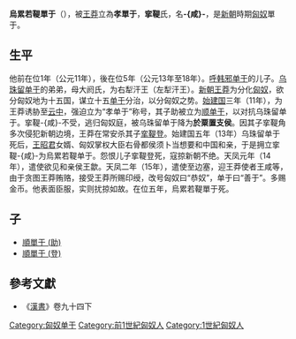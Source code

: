 {{noteTA
|1=zh:單于; zh-hans:单于; zh-hant:單于;
}}
'''烏累若鞮單于'''（{{bd|？||18年}}），被[[王莽|王莽]]立為'''孝單于'''，'''挛鞮'''氏，名'''-{咸}-'''，是[[新朝|新朝]]時期[[匈奴|匈奴]]單于。

== 生平 ==
他前在位1年（公元11年），後在位5年（公元13年至18年）。[[呼韩邪单于|呼韩邪单于]]的儿子。[[乌珠留单于|乌珠留单于]]的弟弟，母大阏氏，为右犁汗王（左犁汗王）。[[新朝|新朝]][[王莽|王莽]]为分化[[匈奴|匈奴]]，欲分匈奴地为十五国，谋立十五[[单于|单于]]分治，以分匈奴之势。[[始建国|始建国]]三年（11年），为王莽诱胁至[[云中|云中]]，强迫立为“孝单于”称号，其子助被立为[[順單于_(助)|顺单于]]，以对抗乌珠留单于。挛鞮-{咸}-不受，逃归匈奴庭，被乌珠留单于降为'''於粟置支侯'''。因其子挛鞮角多次侵犯新朝边境，王莽在常安杀其子[[順單于_(登)|挛鞮登]]。始建国五年（13年）乌珠留单于死后，[[王昭君|王昭君]]女婿、匈奴掌权大臣右骨都侯须卜当想要和中国和亲，于是拥立挛鞮-{咸}-为烏累若鞮单于。怨恨儿子挛鞮登死，寇掠新朝不绝。天凤元年（14年），遣使欲见和亲侯王歙。天凤二年（15年），遣使至边塞，迎王莽使者王咸等，由于贪图王莽贿赂，接受王莽所赐印绶，改号匈奴曰“恭奴”，单于曰“善于”。多赐金币。他表面臣服，实则扰掠如故。在位五年，烏累若鞮單于死。

==子==
*[[順單于_(助)|順單于 (助)]]
*[[順單于_(登)|順單于 (登)]]
{{start box}}
{{s-before|兄[[烏珠留若鞮單于|烏珠留若鞮單于]]}}
{{s-title|[[匈奴|匈奴]][[單于|單于]]|13年—18年}}
{{s-after|弟[[呼都而尸道皋若鞮單于|呼都而-{尸}-道皋若鞮單于]]}}
{{end box}}

{{匈奴單于}}

==參考文獻==
*《[[漢書|漢書]]》卷九十四下

[[Category:匈奴单于|Category:匈奴单于]]
[[Category:前1世紀匈奴人|Category:前1世紀匈奴人]]
[[Category:1世紀匈奴人|Category:1世紀匈奴人]]